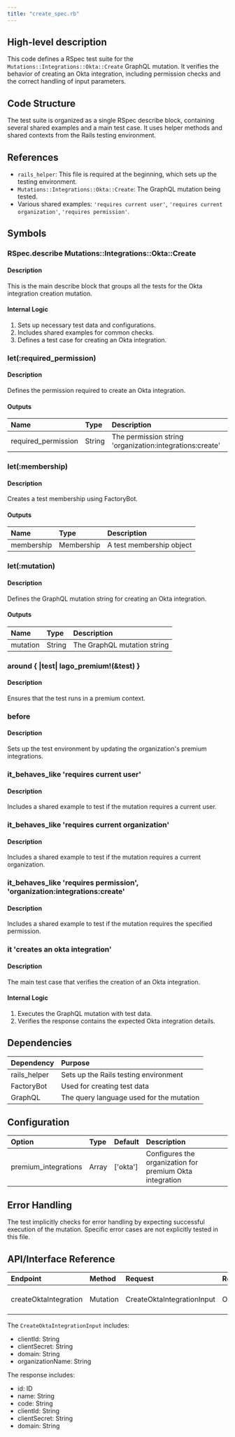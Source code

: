 ```yaml
---
title: "create_spec.rb"
---
```


## High-level description
This code defines a RSpec test suite for the `Mutations::Integrations::Okta::Create` GraphQL mutation. It verifies the behavior of creating an Okta integration, including permission checks and the correct handling of input parameters.

## Code Structure
The test suite is organized as a single RSpec describe block, containing several shared examples and a main test case. It uses helper methods and shared contexts from the Rails testing environment.

## References
- `rails_helper`: This file is required at the beginning, which sets up the testing environment.
- `Mutations::Integrations::Okta::Create`: The GraphQL mutation being tested.
- Various shared examples: `'requires current user'`, `'requires current organization'`, `'requires permission'`.

## Symbols

### RSpec.describe Mutations::Integrations::Okta::Create
#### Description
This is the main describe block that groups all the tests for the Okta integration creation mutation.

#### Internal Logic
1. Sets up necessary test data and configurations.
2. Includes shared examples for common checks.
3. Defines a test case for creating an Okta integration.

### let(:required_permission)
#### Description
Defines the permission required to create an Okta integration.

#### Outputs
| Name | Type | Description |
|:-----|:-----|:------------|
| required_permission | String | The permission string 'organization:integrations:create' |

### let(:membership)
#### Description
Creates a test membership using FactoryBot.

#### Outputs
| Name | Type | Description |
|:-----|:-----|:------------|
| membership | Membership | A test membership object |

### let(:mutation)
#### Description
Defines the GraphQL mutation string for creating an Okta integration.

#### Outputs
| Name | Type | Description |
|:-----|:-----|:------------|
| mutation | String | The GraphQL mutation string |

### around \{ |test| lago_premium!(&test) \}
#### Description
Ensures that the test runs in a premium context.

### before
#### Description
Sets up the test environment by updating the organization's premium integrations.

### it_behaves_like 'requires current user'
#### Description
Includes a shared example to test if the mutation requires a current user.

### it_behaves_like 'requires current organization'
#### Description
Includes a shared example to test if the mutation requires a current organization.

### it_behaves_like 'requires permission', 'organization:integrations:create'
#### Description
Includes a shared example to test if the mutation requires the specified permission.

### it 'creates an okta integration'
#### Description
The main test case that verifies the creation of an Okta integration.

#### Internal Logic
1. Executes the GraphQL mutation with test data.
2. Verifies the response contains the expected Okta integration details.

## Dependencies
| Dependency | Purpose |
|:-----------|:--------|
| rails_helper | Sets up the Rails testing environment |
| FactoryBot | Used for creating test data |
| GraphQL | The query language used for the mutation |

## Configuration
| Option | Type | Default | Description |
|:-------|:-----|:--------|:------------|
| premium_integrations | Array | ['okta'] | Configures the organization for premium Okta integration |

## Error Handling
The test implicitly checks for error handling by expecting successful execution of the mutation. Specific error cases are not explicitly tested in this file.

## API/Interface Reference
| Endpoint | Method | Request | Response | Description |
|:---------|:-------|:--------|:---------|:------------|
| createOktaIntegration | Mutation | CreateOktaIntegrationInput | OktaIntegration | Creates a new Okta integration |

The `CreateOktaIntegrationInput` includes:
- clientId: String
- clientSecret: String
- domain: String
- organizationName: String

The response includes:
- id: ID
- name: String
- code: String
- clientId: String
- clientSecret: String
- domain: String
